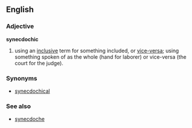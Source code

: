 ==English==

===Adjective===
'''synecdochic'''

# using an [[inclusive]] term for something included, or [[vice-versa]]; using something spoken of as the whole (hand for laborer) or vice-versa (the court for the judge).

===Synonyms===
*[[synecdochical]]

===See also===
* [[synecdoche]]